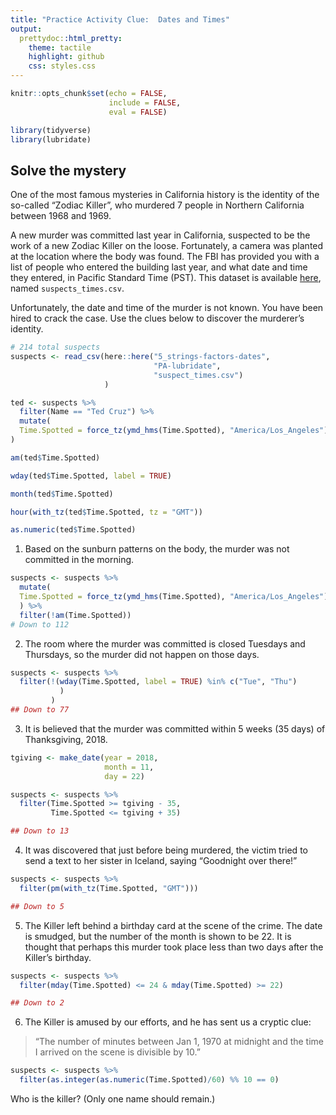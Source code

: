 ```yaml
---
title: "Practice Activity Clue:  Dates and Times"
output:
  prettydoc::html_pretty:
    theme: tactile
    highlight: github
    css: styles.css
---
```


```r
knitr::opts_chunk$set(echo = FALSE, 
                      include = FALSE,
                      eval = FALSE)

library(tidyverse)
library(lubridate)
```


## Solve the mystery

One of the most famous mysteries in California history is the identity of the 
so-called "Zodiac Killer", who murdered 7 people in Northern California between
1968 and 1969.

A new murder was committed last year in California, suspected to be the work of
a new Zodiac Killer on the loose.  Fortunately, a camera was planted at the
location where the body was found.  The FBI has provided you with a list of
people who entered the building last year, and what date and time they entered,
in Pacific Standard Time (PST). This dataset is available [here](https://app.box.com/s/3a37j0bvfhk9b5m48w1cqqlv3evp5dug), named
`suspects_times.csv`.

Unfortunately, the date and time of the murder is not known.  You have been
hired to crack the case.  Use the clues below to discover the murderer's
identity.

```r
# 214 total suspects
suspects <- read_csv(here::here("5_strings-factors-dates",
                                "PA-lubridate",
                                "suspect_times.csv")
                     )

ted <- suspects %>% 
  filter(Name == "Ted Cruz") %>%
  mutate(
  Time.Spotted = force_tz(ymd_hms(Time.Spotted), "America/Los_Angeles")
)

am(ted$Time.Spotted)

wday(ted$Time.Spotted, label = TRUE)

month(ted$Time.Spotted)

hour(with_tz(ted$Time.Spotted, tz = "GMT"))

as.numeric(ted$Time.Spotted)
```


1. Based on the sunburn patterns on the body, the murder was not committed in the morning.

```r
suspects <- suspects %>% 
  mutate(
  Time.Spotted = force_tz(ymd_hms(Time.Spotted), "America/Los_Angeles")
  ) %>% 
  filter(!am(Time.Spotted)) 
# Down to 112
```


2. The room where the murder was committed is closed Tuesdays and Thursdays,
so the murder did not happen on those days.

```r
suspects <- suspects %>% 
  filter(!(wday(Time.Spotted, label = TRUE) %in% c("Tue", "Thu")
           )
         )
## Down to 77
```


3. It is believed that the murder was committed within 5 weeks (35 days) of Thanksgiving, 2018. 

```r
tgiving <- make_date(year = 2018, 
                     month = 11, 
                     day = 22)

suspects <- suspects %>% 
  filter(Time.Spotted >= tgiving - 35,
         Time.Spotted <= tgiving + 35) 

## Down to 13
```


4. It was discovered that just before being murdered, the victim tried to send
a text to her sister in Iceland, saying "Goodnight over there!"

```r
suspects <- suspects %>% 
  filter(pm(with_tz(Time.Spotted, "GMT"))) 

## Down to 5
```


5. The Killer left behind a birthday card at the scene of the crime.  The date
is smudged, but the number of the month is shown to be 22.  It is thought that
perhaps this murder took place less than two days after the Killer's birthday.

```r
suspects <- suspects %>% 
  filter(mday(Time.Spotted) <= 24 & mday(Time.Spotted) >= 22) 

## Down to 2
```


6. The Killer is amused by our efforts, and he has sent us a cryptic clue:

> "The number of minutes between Jan 1, 1970 at midnight and the time I arrived
on the scene is divisible by 10."


```r
suspects <- suspects %>% 
  filter(as.integer(as.numeric(Time.Spotted)/60) %% 10 == 0) 
```


Who is the killer? (Only one name should remain.)



